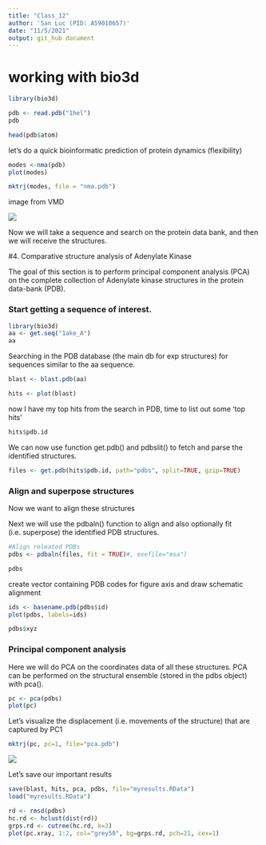 ```yaml
---
title: "Class_12"
author: 'San Luc (PID: A59010657)'
date: "11/5/2021"
output: git_hub document
---
```



# working with bio3d

```r
library(bio3d)

pdb <- read.pdb("1hel")
pdb
```

```r
head(pdb$atom)
```

let's do a quick bioinformatic prediction of protein dynamics
(flexibility)

```r
modes <-nma(pdb)
plot(modes)
```

```r
mktrj(modes, file = "nma.pdb")
```

image from VMD

![](1hel.png)

Now we will take a sequence and search on the protein data bank, and
then we will receive the structures.

\#4. Comparative structure analysis of Adenylate Kinase

The goal of this section is to perform principal component analysis
(PCA) on the complete collection of Adenylate kinase structures in the
protein data-bank (PDB).

### Start getting a sequence of interest.

```r
library(bio3d)
aa <- get.seq("1ake_A")
aa
```

Searching in the PDB database (the main db for exp structures) for
sequences similar to the aa sequence.

```r
blast <- blast.pdb(aa)
```

```r
hits <- plot(blast)
```

now I have my top hits from the search in PDB, time to list out some
'top hits'

```r
hits$pdb.id
```

We can now use function get.pdb() and pdbslit() to fetch and parse the
identified structures.

```r
files <- get.pdb(hits$pdb.id, path="pdbs", split=TRUE, gzip=TRUE)
```

### Align and superpose structures

Now we want to align these structures

Next we will use the pdbaln() function to align and also optionally fit
(i.e. superpose) the identified PDB structures.

```r
#Align releated PDBs
pdbs <- pdbaln(files, fit = TRUE)#, exefile="msa")
```

```r
pdbs
```

create vector containing PDB codes for figure axis and draw schematic
alignment

```r
ids <- basename.pdb(pdbs$id)
plot(pdbs, labels=ids)
```

```r
pdbs$xyz
```

### Principal component analysis

Here we will do PCA on the coordinates data of all these structures. PCA
can be performed on the structural ensemble (stored in the pdbs object)
with pca().

```r
pc <- pca(pdbs)
plot(pc)
```

Let's visualize the displacement (i.e. movements of the structure) that are captured by PC1

```r
mktrj(pc, pc=1, file="pca.pdb")
```

![](pc.png)

Let's save our important results

```r
save(blast, hits, pca, pdbs, file="myresults.RData")
load("myresults.RData")
```


```r
rd <- rmsd(pdbs)
hc.rd <- hclust(dist(rd))
grps.rd <- cutree(hc.rd, k=3)
plot(pc.xray, 1:2, col="grey50", bg=grps.rd, pch=21, cex=1)
```
